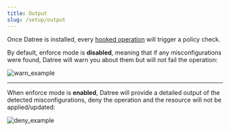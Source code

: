 ```yaml
---
title: Output
slug: /setup/output
---
```


Once Datree is installed, every [hooked operation](/setup/overview) will trigger a policy check.  

By default, enforce mode is **disabled**, meaning that if any misconfigurations were found, Datree will warn you about them but will not fail the operation:

![warn_example](/img/setup/output/warn-example.png)

---

When enforce mode is **enabled**, Datree will provide a detailed output of the detected misconfigurations, deny the operation and the resource will not be applied/updated:

![deny_example](/img/setup/output/deny-example.png)

